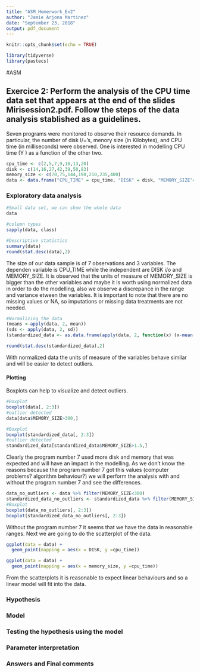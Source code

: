 ```yaml
---
title: "ASM_Homerwork_Ex2"
author: "Jamie Arjona Martinez"
date: "September 23, 2018"
output: pdf_document
---
```


```r
knitr::opts_chunk$set(echo = TRUE)
```

```r
library(tidyverse)
library(pastecs)

```

#ASM

## Exercice 2: Perform the analysis of the CPU time data set that appears at the end of the slides Mirisession2.pdf. Follow the steps of the data analysis stablished as a guidelines.

Seven programs were monitored to observe their resource demands. In particular, the number of disk I/=’s, menory size (in Kilobytes), and CPU time (in milliseconds) were observed. One is interested in modelling CPU time (Y ) as a function of the other two.

```r
cpu_time <- c(2,5,7,9,10,13,20)
disk <- c(14,16,27,42,39,50,83)
memory_size <- c(70,75,144,190,210,235,400)
data <- data.frame("CPU_TIME" = cpu_time, "DISK" = disk, "MEMORY_SIZE"=memory_size)
```

### Exploratory data analysis
```r
#Small data set, we can show the whole data
data

#column types
sapply(data, class)

#Descriptive statistics
summary(data)
round(stat.desc(data),2)
```

The size of our data sample is of 7 observations and 3 variables. The dependen variable is CPU_TIME while the independent are DISK i/o and MEMORY_SIZE. It is observed that the units of measure of MEMORY_SIZE is bigger than the other variables and maybe it is worth using normalized data in order to do the modelling, also we observe a discrepance in the range and variance etween the variables.
It is important to note that there are no missing values or NA, so imputations or missing data treatments are not needed.

```r
#Normalizing the data
(means <-apply(data, 2, mean))
(sds <- apply(data, 2, sd))
(standardized_data <- as.data.frame(apply(data, 2, function(x) (x-mean(x))/sd(x))))

round(stat.desc(standardized_data),2)
```

With normalized data the units of measure of the variables behave similar and will be easier to detect outliers.

#### Plotting
Boxplots can help to visualize and detect outliers.

```r
#Boxplot
boxplot(data[, 2:3])
#outlier detected
data[data$MEMORY_SIZE>300,]
```

```r
#Boxplot
boxplot(standardized_data[, 2:3])
#outlier detected
standardized_data[standardized_data$MEMORY_SIZE>1.5,]
```

Clearly the program number 7 used more disk and memory that was expected and will have an impact in the modelling. As we don't know the reasons because the program number 7 got this values (computer problems? algorithm behaviour?) we will perform the analysis with and without the program number 7 and see the differences.

```r
data_no_outliers <- data %>% filter(MEMORY_SIZE<300)
standardized_data_no_outliers <- standardized_data %>% filter(MEMORY_SIZE<1.5)
#Boxplot
boxplot(data_no_outliers[, 2:3])
boxplot(standardized_data_no_outliers[, 2:3])
```
Without the program number 7 it seems that we have the data in reasonable ranges.
Next we are going to do the scatterplot of the data.

```r
ggplot(data = data) +
  geom_point(mapping = aes(x = DISK, y =cpu_time))

ggplot(data = data) +
  geom_point(mapping = aes(x = memory_size, y =cpu_time))
```
From the scatterplots it is reasonable to expect linear behaviours and so a linear model will fit into the data.

### Hypothesis

### Model

### Testing the hypothesis using the model

### Parameter interpretation

### Answers and Final comments